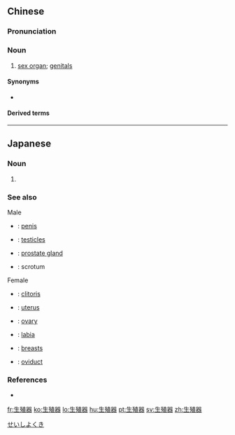 ==Chinese==
{{zh-forms|type=21}}
{{wikipedia|lang=zh}}

===Pronunciation===
{{zh-pron
|m=shēngzhíqì
|c=sang1 zik6 hei3,saang1 zik6 hei3
|h=pfs=sên-chhṳ̍t-hi
|mn=seⁿ-si̍t-khì/siⁿ-si̍t-khì
|cat=n
}}

===Noun===
{{zh-noun}}

# [[sex organ]]; [[genitals]]

====Synonyms====
* {{zh-l|性器官}}

====Derived terms====
{{zh-der|女性生殖器切割:nǚxìng shēngzhíqì qiēgē}}

{{zh-cat|Anatomy}}

----

==Japanese==
{{ja-kanjitab|せい|しょく|き|yomi=on}}

===Noun===
{{ja-noun|せいしょくき}}

# {{n-g|The general term for [[sex organ]]s.}}

===See also===
{{rel-top|see also}}
Male
* {{ja-r|陰茎|いんけい}}: [[penis]]
* {{ja-r|睾丸|こうがん}}: [[testicle]]s
* {{ja-r|前立腺|ぜんりつせん}}: [[prostate gland]]
* {{ja-r|陰嚢|いんのう}}: scrotum
{{rel-mid}}
Female
* {{ja-r|陰核|いんかく}}: [[clitoris]]
* {{ja-r|子宮|しきゅう}}: [[uterus]]
* {{ja-r|卵巣|らんそう}}: [[ovary]]
* {{ja-r|陰唇|いんしん}}: [[labia]]
* {{ja-r|胸|むね}}: [[breast]]s
* {{ja-r|輸卵管|ゆらんかん}}: [[oviduct]]
{{rel-bottom}}

===References===
* {{R:Kojien}}

[[Category:ja:Anatomy|せいしよくき]]

[[fr:生殖器]]
[[ko:生殖器]]
[[lo:生殖器]]
[[hu:生殖器]]
[[pt:生殖器]]
[[sv:生殖器]]
[[zh:生殖器]]